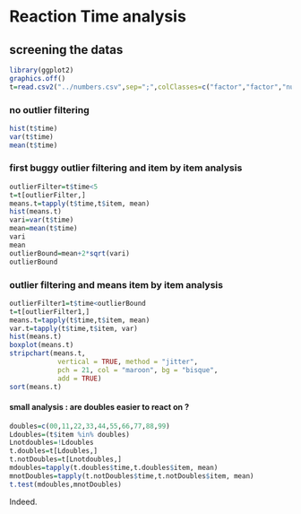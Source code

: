 Reaction Time analysis
========================================================

## screening the datas
```r
library(ggplot2)
graphics.off()
t=read.csv2("../numbers.csv",sep=";",colClasses=c("factor","factor","numeric","factor","numeric","factor"),dec=".")
```
### no outlier filtering
```r
hist(t$time)
var(t$time)
mean(t$time)
```
### first buggy outlier filtering and item by item analysis
```r
outlierFilter=t$time<5
t=t[outlierFilter,]
means.t=tapply(t$time,t$item, mean)
hist(means.t)
vari=var(t$time)
mean=mean(t$time)
vari
mean
outlierBound=mean+2*sqrt(vari)
outlierBound
```
### outlier filtering and means item by item analysis
```r
outlierFilter1=t$time<outlierBound
t=t[outlierFilter1,]
means.t=tapply(t$time,t$item, mean)
var.t=tapply(t$time,t$item, var)
hist(means.t)
boxplot(means.t)
stripchart(means.t, 
            vertical = TRUE, method = "jitter", 
            pch = 21, col = "maroon", bg = "bisque", 
            add = TRUE) 
sort(means.t)
```
#### small analysis : are doubles easier to react on ?
```r
doubles=c(00,11,22,33,44,55,66,77,88,99)
Ldoubles=(t$item %in% doubles)
Lnotdoubles=!Ldoubles
t.doubles=t[Ldoubles,]
t.notDoubles=t[Lnotdoubles,]
mdoubles=tapply(t.doubles$time,t.doubles$item, mean)
mnotDoubles=tapply(t.notDoubles$time,t.notDoubles$item, mean)
t.test(mdoubles,mnotDoubles)
```
Indeed.